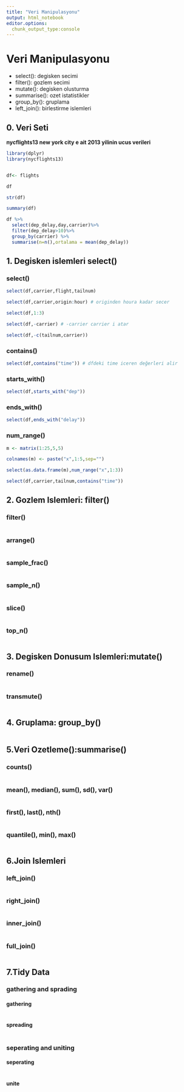 ```yaml
---
title: "Veri Manipulasyonu"
output: html_notebook
editor.options:
  chunk_output_type:console
---
```

# Veri Manipulasyonu

* select(): degisken secimi
* filter(): gozlem secimi
* mutate(): degisken olusturma
* summarise(): ozet istatistikler
* group_by(): gruplama
* left_join(): birlestirme islemleri

## 0. Veri Seti

**nycflights13 new york city e ait 2013 yilinin ucus verileri**

```r

library(dplyr)
library(nycflights13)


df<- flights

df

str(df)

summary(df)

```



```r

df %>% 
  select(dep_delay,day,carrier)%>%
  filter(dep_delay>10)%>%
  group_by(carrier) %>%
  summarise(n=n(),ortalama = mean(dep_delay))

```

## 1. Degisken islemleri select()

### select()

```r

select(df,carrier,flight,tailnum)

select(df,carrier,origin:hour) # originden houra kadar secer

select(df,1:3)

select(df,-carrier) # -carrier carrier i atar

select(df,-c(tailnum,carrier))

```


### contains()

```r

select(df,contains("time")) # dfdeki time iceren değerleri alir

```

### starts_with()

```r

select(df,starts_with("dep"))

```

### ends_with()

```r

select(df,ends_with("delay"))

```

### num_range()

```r

m <- matrix(1:25,5,5)

colnames(m) <- paste("x",1:5,sep="")

select(as.data.frame(m),num_range("x",1:3))

```


```r

select(df,carrier,tailnum,contains("time"))

```

## 2. Gozlem Islemleri: filter()

### filter()

```r

```
 
### arrange()

```r

```
### sample_frac()

```r

```
### sample_n()

```r

```
### slice()

```r

```
### top_n()
```r

```

## 3. Degisken Donusum Islemleri:mutate()

### rename()
```r

```

### transmute()
```r

```

## 4. Gruplama: group_by()
```r

```
## 5.Veri Ozetleme():summarise()

### counts()
```r

```
### mean(), median(), sum(), sd(), var()
```r

```
### first(), last(), nth()
```r

```
### quantile(), min(), max()
```r

```
## 6.Join Islemleri

### left_join()
```r

```
### right_join()
```r

```
### inner_join()
```r

```
### full_join()
```r

```
## 7.Tidy Data

### gathering and sprading

#### gathering
```r

```
#### spreading
```r

```
### seperating and uniting

#### seperating
```r

```
#### unite
```r

```





